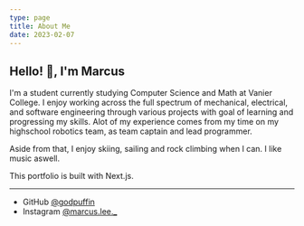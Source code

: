```yaml
---
type: page
title: About Me
date: 2023-02-07
---
```


## Hello! 👋, I'm Marcus

I'm a student currently studying Computer Science and Math at Vanier College. I enjoy working across the full spectrum of mechanical, electrical, and software engineering through various projects with goal of learning and progressing my skills. Alot of my experience comes from my time on my highschool robotics team, as team captain and lead programmer.

Aside from that, I enjoy skiing, sailing and rock climbing when I can. I like music aswell.

This portfolio is built with Next.js.

---

- GitHub [@godpuffin](https://github.com/GodPuffin)
- Instagram [@marcus.lee._](https://www.instagram.com/marcus.lee._/)

